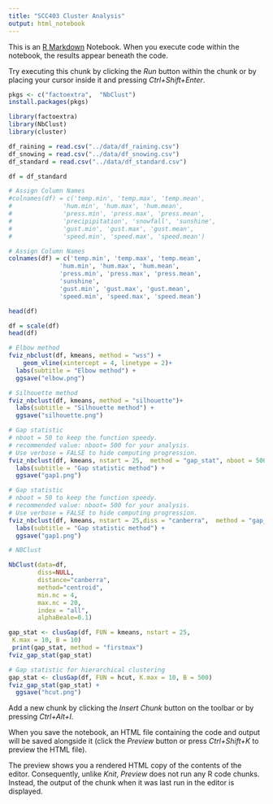 ```yaml
---
title: "SCC403 Cluster Analysis"
output: html_notebook
---
```


This is an [R Markdown](http://rmarkdown.rstudio.com) Notebook. When you execute code within the notebook, the results appear beneath the code. 

Try executing this chunk by clicking the *Run* button within the chunk or by placing your cursor inside it and pressing *Ctrl+Shift+Enter*. 

```r
pkgs <- c("factoextra",  "NbClust")
install.packages(pkgs)
```

```r
library(factoextra)
library(NbClust)
library(cluster)
```

```r
df_raining = read.csv("../data/df_raining.csv")
df_snowing = read.csv("../data/df_snowing.csv")
df_standard = read.csv("../data/df_standard.csv")

df = df_standard

# Assign Column Names
#colnames(df) = c('temp.min', 'temp.max', 'temp.mean',
#              'hum.min', 'hum.max', 'hum.mean',
#              'press.min', 'press.max', 'press.mean',
#              'precipipitation', 'snowfall', 'sunshine',
#              'gust.min', 'gust.max', 'gust.mean',
#              'speed.min', 'speed.max', 'speed.mean')

# Assign Column Names
colnames(df) = c('temp.min', 'temp.max', 'temp.mean',
              'hum.min', 'hum.max', 'hum.mean',
              'press.min', 'press.max', 'press.mean',
              'sunshine',
              'gust.min', 'gust.max', 'gust.mean',
              'speed.min', 'speed.max', 'speed.mean')

head(df)

```

```r
df = scale(df)
head(df)
```

```r
# Elbow method
fviz_nbclust(df, kmeans, method = "wss") +
    geom_vline(xintercept = 4, linetype = 2)+
  labs(subtitle = "Elbow method") +
  ggsave("elbow.png")
```

```r
# Silhouette method
fviz_nbclust(df, kmeans, method = "silhouette")+
  labs(subtitle = "Silhouette method") +
  ggsave("silhouette.png")
```

```r
# Gap statistic
# nboot = 50 to keep the function speedy. 
# recommended value: nboot= 500 for your analysis.
# Use verbose = FALSE to hide computing progression.
fviz_nbclust(df, kmeans, nstart = 25,  method = "gap_stat", nboot = 500)+
  labs(subtitle = "Gap statistic method") +
  ggsave("gap1.png")
```
```r
# Gap statistic
# nboot = 50 to keep the function speedy. 
# recommended value: nboot= 500 for your analysis.
# Use verbose = FALSE to hide computing progression.
fviz_nbclust(df, kmeans, nstart = 25,diss = "canberra",  method = "gap_stat", nboot = 10)+
  labs(subtitle = "Gap statistic method") +
  ggsave("gap1.png")
```

```r
# NBClust

NbClust(data=df,
        diss=NULL,
        distance="canberra",
        method="centroid",
        min.nc = 4,
        max.nc = 20,
        index = "all",
        alphaBeale=0.1)
```

```r
gap_stat <- clusGap(df, FUN = kmeans, nstart = 25,
 K.max = 10, B = 10)
 print(gap_stat, method = "firstmax")
fviz_gap_stat(gap_stat)

```

```r
 
# Gap statistic for hierarchical clustering
gap_stat <- clusGap(df, FUN = hcut, K.max = 10, B = 500)
fviz_gap_stat(gap_stat) +
  ggsave("hcut.png")
```


Add a new chunk by clicking the *Insert Chunk* button on the toolbar or by pressing *Ctrl+Alt+I*.

When you save the notebook, an HTML file containing the code and output will be saved alongside it (click the *Preview* button or press *Ctrl+Shift+K* to preview the HTML file).

The preview shows you a rendered HTML copy of the contents of the editor. Consequently, unlike *Knit*, *Preview* does not run any R code chunks. Instead, the output of the chunk when it was last run in the editor is displayed.
